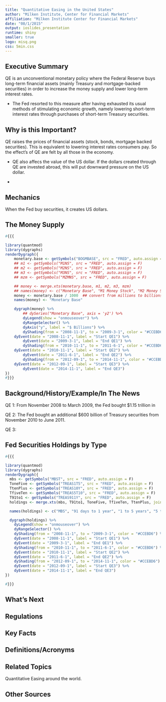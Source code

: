```yaml
---
title: "Quantitative Easing in the United States"
author: "Milken Institute, Center for Financial Markets"
affiliation: "Milken Institute Center for Financial Markets"
date: "08/1/2015"
output: ioslides_presentation
runtime: shiny
smaller: true
logo: misq.png
css: 5min.css
---
```


## Executive Summary <!---What are the Three Things You Need to Know-->

QE is an unconventional monetary policy where the Federal Reserve buys long-term financial assets (mainly Treasury and mortgage-backed securities) in order to increase the money supply and lower long-term interest rates. 

-  The Fed resorted to this measure after having exhausted its usual methods of stimulating economic growth, namely lowering short-term interest rates through purchases of short-term Treasury securities.

## Why is this Important?

QE raises the prices of financial assets (stock, bonds, mortgage backed securities).  This is equivalent to lowering interest rates consumers pay.  So the effect's of QE are felt by all those in the economy.

- QE also affecs the value of the US dollar.  If the dollars created through QE are invested abroad, this will put downward pressure on the US dollar.

- 


<!--- QE has been the largest monetary policy intervention in modern times.

- Over $X trillon has been created by the Fed. -->

## Mechanics

When the Fed buy securities, it creates US dollars.

## The Money Supply


```r
#{{{

library(quantmod)
library(dygraphs)
renderDygraph({
    monetary.base <- getSymbols("BOGMBASE", src = "FRED", auto.assign = F)
    ## m1 <- getSymbols("M1NS", src = "FRED", auto.assign = F)
    ## m2 <- getSymbols("M2NS", src = "FRED", auto.assign = F)
    ## m3 <- getSymbols("M3NS", src = "FRED", auto.assign = F)
    ## mzm <- getSymbols("MZMNS", src = "FRED", auto.assign = F)

    ## money <- merge.xts(monetary.base, m1, m2, m3, mzm)
    ## names(money) <- c("Monetary Base", "M1 Money Stock", "M2 Money Stock", "M3 Money Stock", "MZM Money Stock")
    money <- monetary.base / 1000  ## convert from millions to billions
    names(money) <- "Monetary Base"

    dygraph(money) %>%
        ## dySeries("Monetary Base", axis = 'y2') %>%
        dyLegend(show = "onmouseover") %>%
        dyRangeSelector() %>%
        dyAxis("y", label = "$ Billions") %>%
        dyShading(from = "2008-11-1", to = "2009-3-1", color = "#CCEBD6") %>%
    dyEvent(date = "2008-11-1", label = "Start QE1") %>%
        dyEvent(date = "2009-3-1", label = "End QE1") %>%
        dyShading(from = "2010-11-1", to = "2011-6-1", color = "#CCEBD6") %>%
    dyEvent(date = "2010-11-1", label = "Start QE2") %>%
        dyEvent(date = "2011-6-1", label = "End QE2") %>%
        dyShading(from = "2012-09-1", to = "2014-11-1", color = "#CCEBD6") %>%
    dyEvent(date = "2012-09-1", label = "Start QE3") %>%
        dyEvent(date = "2014-11-1", label = "End QE3") 
})
#}}}
```
  




## Background/History/Example/In The News 

QE 1: From November 2008 to March 2009, the Fed bought \$1.15 trillion in

QE 2: The Fed bought an additional \$600 billion of Treasury securities from November 2010 to June 2011.

QE 3: 


## Fed Securities Holdings by Type

<!--- idea: chart the amount the fed holds (over time) of MBS, treas, etc. -->

```r
#{{{

library(quantmod)
library(dygraphs)
renderDygraph({
  mbs <- getSymbols("MBST", src = "FRED", auto.assign = F)
  ToneFive <- getSymbols("TREAS1T5", src = "FRED", auto.assign = F)
  TtenPlus <- getSymbols("TREAS10Y", src = "FRED", auto.assign = F)
  TfiveTen <- getSymbols("TREAS5T10", src = "FRED", auto.assign = F)
  T91to1 <- getSymbols("TREAS911Y", src = "FRED", auto.assign = F)
  holdings <- merge.xts(mbs, T91to1, ToneFive, TfiveTen, TtenPlus, join = "outer")

  names(holdings) <- c("MBS", "91 days to 1 year", "1 to 5 years", "5 to 10 years", "10+ years")

  dygraph(holdings) %>%
    dyLegend(show = "onmouseover") %>%
    dyRangeSelector() %>%
    dyShading(from = "2008-11-1", to = "2009-3-1", color = "#CCEBD6") %>%
    dyEvent(date = "2008-11-1", label = "Start QE1") %>%
    dyEvent(date = "2009-3-1", label = "End QE1") %>%
    dyShading(from = "2010-11-1", to = "2011-6-1", color = "#CCEBD6") %>%
    dyEvent(date = "2010-11-1", label = "Start QE2") %>%
    dyEvent(date = "2011-6-1", label = "End QE2") %>%
    dyShading(from = "2012-09-1", to = "2014-11-1", color = "#CCEBD6") %>%
    dyEvent(date = "2012-09-1", label = "Start QE3") %>%
    dyEvent(date = "2014-11-1", label = "End QE3") 
})

#}}}
```



## What's Next

## Regulations

## Key Facts

## Definitions/Acronyms

## Related Topics

Quantitative Easing around the world. 

## Other Sources
